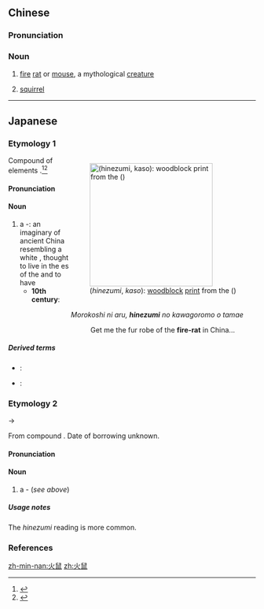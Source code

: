 ==Chinese==
{{zh-forms}}
{{zh-wp}}

===Pronunciation===
{{zh-pron
|m=huǒshǔ
|mn=hóe-chhí/hé-chhú
|cat=n
}}

===Noun===
{{zh-noun}}

# {{lb|zh|Chinese mythology}} [[fire]] [[rat]] or [[mouse]], a mythological [[creature]]
# {{lb|zh|Min Nan}} [[squirrel]]

----

==Japanese==
{{was fwotd|2014|April|20|lang=ja}}

===Etymology 1===
<div style="float:right;clear:both;">
{{wikipedia|lang=ja}}
[[File:Wakan Sansai Zue - Kaso.jpg|thumb|250px|{{lang|ja|火鼠}} (''hinezumi'', ''kaso''): [[woodblock]] [[print]] from the ''{{w|Wakan Sansai Zue}}'' ({{lang|ja|[[:ja:w:和漢三才図会|和漢三才図会]]}})]]
</div>
{{ja-kanjitab|ひ|ねずみ|yomi=kun}}
Compound of {{etyl|ojp|ja|sort=ひねずみ}} elements {{compound|lang=ja|sort=ひねずみ|火|tr1=hi|t1=fire|鼠|tr2=nezumi|t2=rat, mouse}}.<ref name="KDJ">{{R:Kokugo Dai Jiten}}</ref><ref name="DJR">{{R:Daijirin}}</ref>

====Pronunciation====
{{ja-pron|yomi=kun|acc=2|acc_ref=DJR|ひねずみ}}

====Noun====
{{ja-noun|ひねずみ}}

# a {{l|en|fire}}-{{l|en|rat}}: an imaginary {{l|en|creature}} of ancient China resembling a white {{l|en|rat}}, thought to live in the {{l|en|volcano}}es of the {{l|en|South China Sea}} and to have {{l|en|fireproof}} {{l|en|fur}}
#* '''10th century''': ''{{w|The Tale of the Bamboo Cutter}}''
#*: {{lang|ja|唐土にある、'''火鼠'''の裘を給へ}}
#*:: {{lang|ja|もろこしにある、'''ひねずみ'''のかわごろもをたまえ}}
#*:: ''Morokoshi ni aru, '''hinezumi''' no kawagoromo o tamae''
#*::: Get me the fur robe of the '''fire-rat''' in China...

=====Derived terms=====
{{der-top}}
* {{ja-r|火鼠の皮衣|ひねずみ の かわごろも}}: {{l|en|asbestos}} {{l|en|cloth}} {{qualifier|literally, “fire-rat's fur robe”}}
* {{ja-r|火鼠の皮衣|ひねずみ の かわぎぬ}}: {{l|en|asbestos}} {{l|en|cloth}} {{qualifier|literally, “fire-rat's fur robe”}}
{{der-bottom}}

===Etymology 2===
{{ja-kanjitab|か|そ|yomi=on}}
{{IPAchar|/kwaso/}} → {{IPAchar|/kaso/}}

From {{etyl|ltc|ja|sort=かそ}} compound {{m|zh|火鼠|tr=*xuɑ̌ *shiǔ|lit=fire rat}}. Date of borrowing unknown.

====Pronunciation====
{{ja-pron|yomi=on|acc=1|acc_ref=DJR|かそ}}

====Noun====
{{ja-noun|かそ|hhira=くわそ}}

# a {{l|en|fire}}-{{l|en|rat}} (''see above'')

=====Usage notes=====
The ''hinezumi'' reading is more common.

===References===
<references/>

[[zh-min-nan:火鼠]]
[[zh:火鼠]]